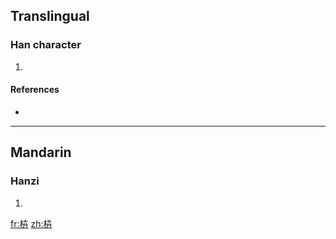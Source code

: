 ==Translingual==

===Han character===
{{Han char|rn=75|rad=木|as=05|sn=9|four=|canj=木十廿 (DJT)}}

# {{defn|Han|sort=木05}}

====References====
* {{Han ref|kx=0518.020|dkj=14597|dj=0906.020|hdz=21176.130|uh=67BF|ud=26559}}

----

==Mandarin==

===Hanzi===
{{cmn-hanzi|pin=[[niè]] ([[nie4]])|wg=nieh<sup>4</sup>}}

# {{defn|Mandarin|sort=木05}}

[[fr:枿]]
[[zh:枿]]